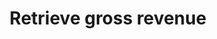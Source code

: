 ---
openapi: "GET /analytics/gross_revenue"
authMethod: "bearer"
title: "Retrieve gross revenue"
---